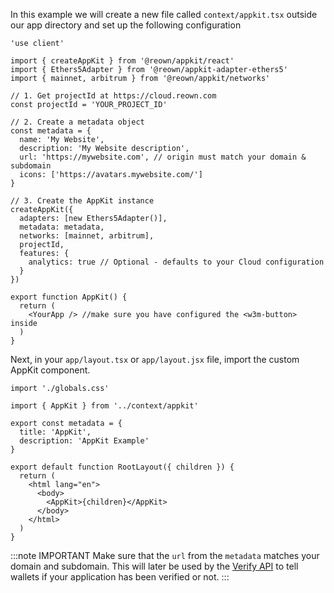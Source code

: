
In this example we will create a new file called `context/appkit.tsx` outside our app directory and set up the following configuration

```tsx
'use client'

import { createAppKit } from '@reown/appkit/react'
import { Ethers5Adapter } from '@reown/appkit-adapter-ethers5'
import { mainnet, arbitrum } from '@reown/appkit/networks'

// 1. Get projectId at https://cloud.reown.com
const projectId = 'YOUR_PROJECT_ID'

// 2. Create a metadata object
const metadata = {
  name: 'My Website',
  description: 'My Website description',
  url: 'https://mywebsite.com', // origin must match your domain & subdomain
  icons: ['https://avatars.mywebsite.com/']
}

// 3. Create the AppKit instance
createAppKit({
  adapters: [new Ethers5Adapter()],
  metadata: metadata,
  networks: [mainnet, arbitrum],
  projectId,
  features: {
    analytics: true // Optional - defaults to your Cloud configuration
  }
})

export function AppKit() {
  return (
    <YourApp /> //make sure you have configured the <w3m-button> inside
  )
}
```

Next, in your `app/layout.tsx` or `app/layout.jsx` file, import the custom AppKit component.

```tsx
import './globals.css'

import { AppKit } from '../context/appkit'

export const metadata = {
  title: 'AppKit',
  description: 'AppKit Example'
}

export default function RootLayout({ children }) {
  return (
    <html lang="en">
      <body>
        <AppKit>{children}</AppKit>
      </body>
    </html>
  )
}
```

:::note IMPORTANT
Make sure that the `url` from the `metadata` matches your domain and subdomain. This will later be used by the [Verify API](../../../cloud/verify.mdx) to tell wallets if your application has been verified or not.
:::
